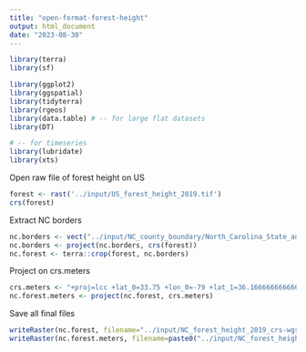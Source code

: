 ```yaml
---
title: "open-format-forest-height"
output: html_document
date: "2023-08-30"
---
```


```r
library(terra)
library(sf)

library(ggplot2)
library(ggspatial)
library(tidyterra)
library(rgeos)
library(data.table) # -- for large flat datasets
library(DT)

# -- for timeseries
library(lubridate)
library(xts)
```


Open raw file of forest height on US 

```r
forest <- rast('../input/US_forest_height_2019.tif')
crs(forest)
```

Extract NC borders

```r
nc.borders <- vect("../input/NC_county_boundary/North_Carolina_State_and_County_Boundary_Polygons.shp") 
nc.borders <- project(nc.borders, crs(forest))
nc.forest <- terra::crop(forest, nc.borders)
```

Project on crs.meters

```r
crs.meters <- "+proj=lcc +lat_0=33.75 +lon_0=-79 +lat_1=36.1666666666667 +lat_2=34.3333333333333 +x_0=609601.219202439 +y_0=0 +ellps=GRS80 +towgs84=0,0,0,0,0,0,0 +units=m +no_defs"
nc.forest.meters <- project(nc.forest, crs.meters)
```

Save all final files

```r
writeRaster(nc.forest, filename="../input/NC_forest_height_2019_crs-wgs84.tif", overwrite=T)
writeRaster(nc.forest.meters, filename=paste0("../input/NC_forest_height_2019_crs-meters.tif"), overwrite=T)
```

